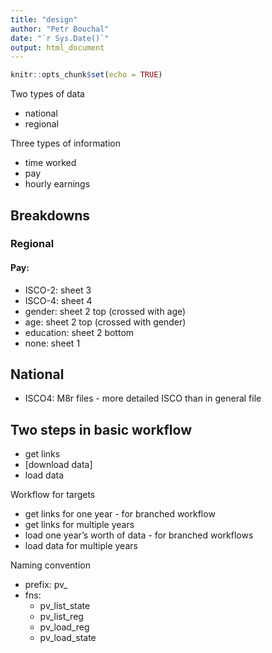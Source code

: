 ```yaml
---
title: "design"
author: "Petr Bouchal"
date: "`r Sys.Date()`"
output: html_document
---
```


```r
knitr::opts_chunk$set(echo = TRUE)
```

Two types of data

- national
- regional

Three types of information

- time worked
- pay
- hourly earnings

## Breakdowns

### Regional

#### Pay:

- ISCO-2: sheet 3
- ISCO-4: sheet 4
- gender: sheet 2 top (crossed with age)
- age: sheet 2 top (crossed with gender)
- education: sheet 2 bottom
- none: sheet 1

## National

- ISCO4: M8r files - more detailed ISCO than in general file


## Two steps in basic workflow

- get links
- [download data]
- load data

Workflow for targets

- get links for one year - for branched workflow
- get links for multiple years
- load one year's worth of data - for branched workflows
- load data for multiple years

Naming convention

- prefix: pv_
- fns:
  - pv_list_state
  - pv_list_reg
  - pv_load_reg
  - pv_load_state
